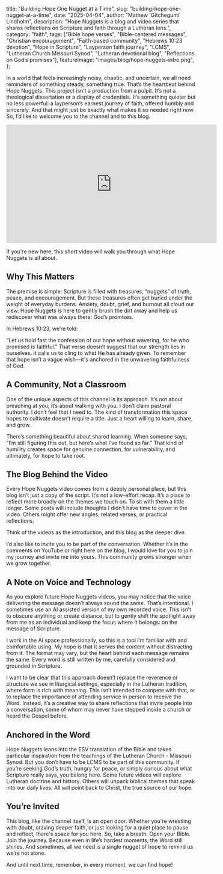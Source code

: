   title: "Building Hope One Nugget at a Time",
  slug: "building-hope-one-nugget-at-a-time",
  date: "2025-04-04",
  author: "Mathew 'Gitchegumi' Lindholm",
  description: "Hope Nuggets is a blog and video series that shares reflections on Scripture and faith through a Lutheran lens.",
  category: "faith",
  tags: ["Bible hope verses", "Bible-centered messages", "Christian encouragement", "Faith-based community", "Hebrews 10:23 devotion", "Hope in Scripture", "Layperson faith journey", "LCMS", "Lutheran Church Missouri Synod", "Lutheran devotional blog", "Reflections on God’s promises"],
  featureImage: "images/blog/hope-nuggets-intro.png",
};

In a world that feels increasingly noisy, chaotic, and uncertain, we all need reminders of something steady, something true. That’s the heartbeat behind Hope Nuggets. This project isn’t a production from a pulpit. It’s not a theological dissertation or a display of credentials. It’s something quieter but no less powerful: a layperson’s earnest journey of faith, offered humbly and sincerely. And that might just be exactly what makes it so needed right now. So, I’d like to welcome you to the channel and to this blog.

<div className="justify-center">
<iframe
  width="560"
  height="315"
  src="https://www.youtube.com/embed/rJNbbk9tRzo?si=ui7XhqK0yq-HXd2z"
  title="Welcome to Hope Nuggets! | Channel Introduction"
  frameBorder="0"
  allow="accelerometer; autoplay; clipboard-write; encrypted-media; gyroscope; picture-in-picture"
  allowfullscreen
></iframe>
</div>

If you're new here, this short video will walk you through what Hope Nuggets is all about.

## Why This Matters

The premise is simple: Scripture is filled with treasures, “nuggets” of truth, peace, and encouragement. But these treasures often get buried under the weight of everyday burdens. Anxiety, doubt, grief, and burnout all cloud our view. Hope Nuggets is here to gently brush the dirt away and help us rediscover what was always there: God’s promises.

In Hebrews 10:23, we’re told:

“Let us hold fast the confession of our hope without wavering, for he who promised is faithful.”
That verse doesn’t suggest that our strength lies in ourselves. It calls us to cling to what He has already given. To remember that hope isn’t a vague wish—it's anchored in the unwavering faithfulness of God.

## A Community, Not a Classroom

One of the unique aspects of this channel is its approach. It’s not about preaching at you; it’s about walking with you. I don’t claim pastoral authority. I don’t feel that I need to. The kind of transformation this space hopes to cultivate doesn’t require a title. Just a heart willing to learn, share, and grow.

There’s something beautiful about shared learning. When someone says, “I’m still figuring this out, but here’s what I’ve found so far.” That kind of humility creates space for genuine connection, for vulnerability, and ultimately, for hope to take root.

## The Blog Behind the Video

Every Hope Nuggets video comes from a deeply personal place, but this blog isn’t just a copy of the script. It’s not a low-effort recap. It’s a place to reflect more broadly on the themes we touch on. To sit with them a little longer. Some posts will include thoughts I didn’t have time to cover in the video. Others might offer new angles, related verses, or practical reflections.

Think of the videos as the introduction, and this blog as the deeper dive.

I’d also like to invite you to be part of the conversation. Whether it’s in the comments on YouTube or right here on the blog, I would love for you to join my journey and invite me into yours. This community grows stronger when we grow together.

## A Note on Voice and Technology

As you explore future Hope Nuggets videos, you may notice that the voice delivering the message doesn’t always sound the same. That’s intentional. I sometimes use an AI assisted version of my own recorded voice. This isn’t to obscure anything or create distance, but to gently shift the spotlight away from me as an individual and keep the focus where it belongs: on the message of Scripture.

I work in the AI space professionally, so this is a tool I’m familiar with and comfortable using. My hope is that it serves the content without distracting from it. The format may vary, but the heart behind each message remains the same. Every word is still written by me, carefully considered and grounded in Scripture.

I want to be clear that this approach doesn’t replace the reverence or structure we see in liturgical settings, especially in the Lutheran tradition, where form is rich with meaning. This isn’t intended to compete with that, or to replace the importance of attending service in person to receive the Word. Instead, it’s a creative way to share reflections that invite people into a conversation, some of whom may never have stepped inside a church or heard the Gospel before.

## Anchored in the Word

Hope Nuggets leans into the ESV translation of the Bible and takes particular inspiration from the teachings of the Lutheran Church - Missouri Synod. But you don’t have to be LCMS to be part of this community. If you’re seeking God’s truth, hungry for peace, or simply curious about what Scripture really says, you belong here. Some future videos will explore Lutheran doctrine and history. Others will unpack biblical themes that speak into our daily lives. All will point back to Christ, the true source of our hope.

## You’re Invited

This blog, like the channel itself, is an open door. Whether you're wrestling with doubt, craving deeper faith, or just looking for a quiet place to pause and reflect, there's space for you here. So, take a breath. Open your Bible. Join the journey. Because even in life’s hardest moments, the Word still shines. And sometimes, all we need is a single nugget of hope to remind us we’re not alone.

And until next time, remember, in every moment, we can find hope!
